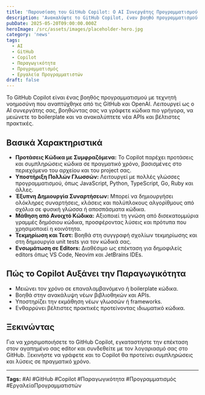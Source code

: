 ```yaml
---
title: 'Παρουσίαση του GitHub Copilot: Ο AI Συνεργάτης Προγραμματισμού σας'
description: 'Ανακαλύψτε το GitHub Copilot, έναν βοηθό προγραμματισμού με τεχνητή νοημοσύνη που σας βοηθά να γράφετε κώδικα πιο γρήγορα και έξυπνα. Μάθετε για τα χαρακτηριστικά του και πώς μπορεί να αυξήσει την παραγωγικότητά σας.'
pubDate: 2025-05-20T09:00:00.000Z
heroImage: /src/assets/images/placeholder-hero.jpg
category: 'news'
tags:
  - AI
  - GitHub
  - Copilot
  - Παραγωγικότητα
  - Προγραμματισμός
  - Εργαλεία Προγραμματιστών
draft: false
---
```


Το GitHub Copilot είναι ένας βοηθός προγραμματισμού με τεχνητή νοημοσύνη που αναπτύχθηκε από τις GitHub και OpenAI. Λειτουργεί ως ο AI συνεργάτης σας, βοηθώντας σας να γράφετε κώδικα πιο γρήγορα, να μειώνετε το boilerplate και να ανακαλύπτετε νέα APIs και βέλτιστες πρακτικές.

## Βασικά Χαρακτηριστικά

- **Προτάσεις Κώδικα με Συμφραζόμενα:** Το Copilot παρέχει προτάσεις και συμπληρώσεις κώδικα σε πραγματικό χρόνο, βασισμένες στο περιεχόμενο του αρχείου και του project σας.
- **Υποστήριξη Πολλών Γλωσσών:** Λειτουργεί με πολλές γλώσσες προγραμματισμού, όπως JavaScript, Python, TypeScript, Go, Ruby και άλλες.
- **Έξυπνη Δημιουργία Συναρτήσεων:** Μπορεί να δημιουργήσει ολόκληρες συναρτήσεις, κλάσεις και πολύπλοκους αλγορίθμους από σχόλια σε φυσική γλώσσα ή αποσπάσματα κώδικα.
- **Μάθηση από Ανοιχτό Κώδικα:** Αξιοποιεί τη γνώση από δισεκατομμύρια γραμμές δημόσιου κώδικα, προσφέροντας λύσεις και πρότυπα που χρησιμοποιεί η κοινότητα.
- **Τεκμηρίωση και Τεστ:** Βοηθά στη συγγραφή σχολίων τεκμηρίωσης και στη δημιουργία unit tests για τον κώδικά σας.
- **Ενσωμάτωση σε Editors:** Διαθέσιμο ως επέκταση για δημοφιλείς editors όπως VS Code, Neovim και JetBrains IDEs.

## Πώς το Copilot Αυξάνει την Παραγωγικότητα

- Μειώνει τον χρόνο σε επαναλαμβανόμενο ή boilerplate κώδικα.
- Βοηθά στην ανακάλυψη νέων βιβλιοθηκών και APIs.
- Υποστηρίζει την εκμάθηση νέων γλωσσών ή frameworks.
- Ενθαρρύνει βέλτιστες πρακτικές προτείνοντας ιδιωματικό κώδικα.

## Ξεκινώντας

Για να χρησιμοποιήσετε το GitHub Copilot, εγκαταστήστε την επέκταση στον αγαπημένο σας editor και συνδεθείτε με τον λογαριασμό σας στο GitHub. Ξεκινήστε να γράφετε και το Copilot θα προτείνει συμπληρώσεις και λύσεις σε πραγματικό χρόνο.

---

**Tags:** #AI #GitHub #Copilot #Παραγωγικότητα #Προγραμματισμός #ΕργαλείαΠρογραμματιστών
